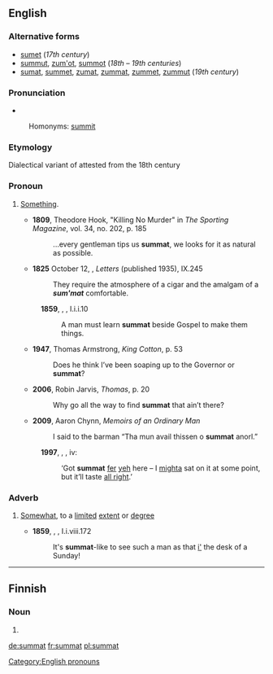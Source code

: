 ==English==

===Alternative forms===
* [[sumet]] (''17th century'')
* [[summut]], [[zum'ot]], [[summot]] (''18th – 19th centuries'')
* [[sumat]], [[summet]], [[zumat]], [[zummat]], [[zummet]], [[zummut]] (''19th century'')

===Pronunciation===
* {{IPA|/ˈsʌmət/|/ˈzʌmət/|lang=en}}
: Homonyms: [[summit]] {{qualifier|in some dialects}}

===Etymology===
Dialectical variant of {{term|somewhat|lang=en}} attested from the 18th century

===Pronoun===
{{en-pron}}

# {{context|British|regional|lang=en}} [[something|Something]].
#* '''1809''', Theodore Hook, "Killing No Murder" in ''The Sporting Magazine'', vol. 34, no. 202, p. 185
#*:...every gentleman tips us '''summat''', we looks for it as natural as possible.
#*'''1825''' October 12, {{w|Walter Scott}}, ''Letters'' (published 1935), IX.245
#*:They require the atmosphere of a cigar and the amalgam of a '''''sum'mat''''' comfortable.
#:'''1859''', {{w|George Eliot}}, ''{{w|Adam Bede}}'', I.i.i.10
#::A man must learn '''summat''' beside Gospel to make them things.
#* '''1947''', Thomas Armstrong, ''King Cotton'', p. 53
#*: Does he think I’ve been soaping up to the Governor or '''summat'''?
#* '''2006''', Robin Jarvis, ''Thomas'', p. 20
#*: Why go all the way to find '''summat''' that ain’t there?
#* '''2009''', Aaron Chynn, ''Memoirs of an Ordinary Man''
#*: I said to the barman “Tha mun avail thissen o '''summat''' anorl.”
#:'''1997''', {{w|J.K. Rowling}}, ''{{w|Harry Potter and the Philosopher's Stone}}'', iv:
#::‘Got '''summat''' [[fer]] [[yeh]] here – I [[mighta]] sat on it at some point, but it’ll taste [[all right]].’

===Adverb===
{{en-adverb|-}}
# {{context|British|regional|lang=en}} [[somewhat|Somewhat]], to a [[limited]] [[extent]] or [[degree]]
#*'''1859''', {{w|George Eliot}}, ''{{w|Adam Bede}}'', I.i.viii.172
#*:It's '''summat'''-like to see such a man as that [[in|i']] the desk of a Sunday!

[[Category:English pronouns]]

----

==Finnish==

===Noun===
{{head|fi|noun form}}

# {{plural of|summa|lang=fi}}

[[de:summat]]
[[fr:summat]]
[[pl:summat]]